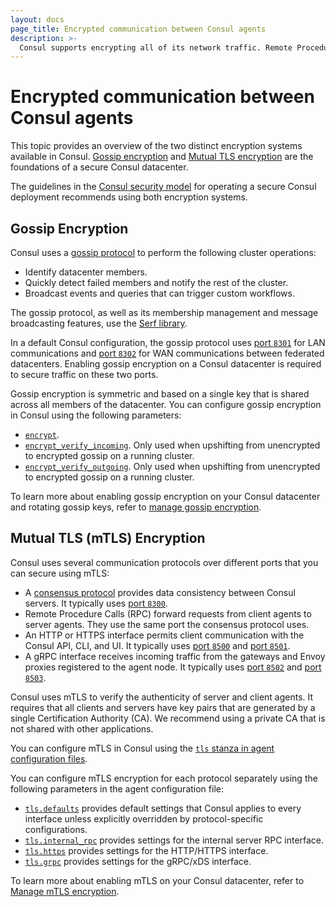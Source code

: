 ```yaml
---
layout: docs
page_title: Encrypted communication between Consul agents
description: >-
  Consul supports encrypting all of its network traffic. Remote Procedure Calls (RPCs) between client and server agents can be encrypted with TLS and authenticated with certificates. Gossip communication between all agents can also be encrypted.
---
```


# Encrypted communication between Consul agents

This topic provides an overview of the two distinct encryption systems available in Consul. [Gossip encryption](/consul/docs/security/encryption#gossip-encryption) and [Mutual TLS encryption](/consul/docs/security/encryption#mutual-tls-mtls-encryption) are the foundations of a secure Consul datacenter.

The guidelines in the [Consul security model](/consul/docs/secure/security-model/core) for operating a secure Consul deployment recommends using both encryption systems.

## Gossip Encryption

Consul uses a [gossip protocol](/consul/docs/concept/gossip) to perform the following cluster operations:

- Identify datacenter members.
- Quickly detect failed members and notify the rest of the cluster.
- Broadcast events and queries that can trigger custom workflows.

The gossip protocol, as well as its membership management and message broadcasting features, use the [Serf library](https://github.com/hashicorp/serf/).

In a default Consul configuration, the gossip protocol uses [port `8301`](/consul/docs/install/ports#lan-serf) for LAN communications and [port `8302`](/consul/docs/install/ports#lan-serf) for WAN communications between federated datacenters. Enabling gossip encryption on a Consul datacenter is required to secure traffic on these two ports.

Gossip encryption is symmetric and based on a single key that is shared across all members of the datacenter. You can configure gossip encryption in Consul using the following parameters:

- [`encrypt`](/consul/docs/agent/config/config-files#encrypt).
- [`encrypt_verify_incoming`](/consul/docs/agent/config/config-files#encrypt_verify_incoming). Only used when upshifting from unencrypted to encrypted gossip on a running cluster.
- [`encrypt_verify_outgoing`](/consul/docs/agent/config/config-files#encrypt_verify_outgoing). Only used when upshifting from unencrypted to encrypted gossip on a running cluster.

To learn more about enabling gossip encryption on your Consul datacenter and rotating gossip keys, refer to [manage gossip encryption](/consul/docs/secure/encryption/gossip/enable).

## Mutual TLS (mTLS) Encryption

Consul uses several communication protocols over different ports that you can secure using mTLS:

- A [consensus protocol](/consul/docs/concept/consensus) provides data consistency between Consul servers. It typically uses [port `8300`](/consul/docs/install/ports#server-rpc).
- Remote Procedure Calls (RPC) forward requests from client agents to server agents. They use the same port the consensus protocol uses.
- An HTTP or HTTPS interface permits client communication with the Consul API, CLI, and UI. It typically uses [port `8500`](/consul/docs/install/ports#http) and [port `8501`](/consul/docs/install/ports#https).
- A gRPC interface receives incoming traffic from the gateways and Envoy proxies registered to the agent node. It typically uses [port `8502`](/consul/docs/install/ports#client-grpc) and [port `8503`](/consul/docs/install/ports#client-grpc-tls).

Consul uses mTLS to verify the authenticity of server and client agents. It requires that all clients and servers have key pairs that are generated by a single Certification Authority (CA). We recommend using a private CA that is not shared with other applications.

You can configure mTLS in Consul using the [`tls` stanza in agent configuration files](/consul/docs/agent/config/config-files#tls-1).

You can configure mTLS encryption for each protocol separately using the following parameters in the agent configuration file:

- [`tls.defaults`](/consul/docs/agent/config/config-files#tls_defaults) provides default settings that Consul applies to every interface unless explicitly overridden by protocol-specific configurations.
- [`tls.internal_rpc`](/consul/docs/agent/config/config-files#tls_internal_rpc) provides settings for the internal server RPC interface.
- [`tls.https`](/consul/docs/agent/config/config-files#tls_https) provides settings for the HTTP/HTTPS interface.
- [`tls.grpc`](/consul/docs/agent/config/config-files#tls_grpc) provides settings for the gRPC/xDS interface.

To learn more about enabling mTLS on your Consul datacenter, refer to [Manage mTLS encryption](/consul/docs/secure/encryption/mtls).
